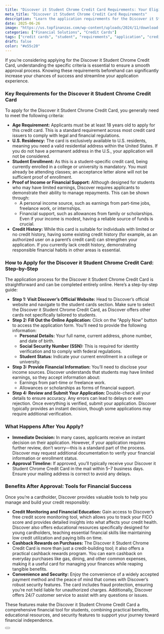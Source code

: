 ```yaml
---
title: "Discover it Student Chrome Credit Card Requirements: Your Eligibility Guide"
meta_title: "Discover it Student Chrome Credit Card Requirements"
description: "Learn the application requirements for the Discover it Student Chrome Credit Card. Designed for students, this card offers cashback rewards, no annual fee, and essential credit-building tools."
date: 2025-06-26
image: "https://us.topfinanzas.com/wp-content/uploads/2024/11/download-6.webp"
categories: ["Financial Solutions", "Credit Cards"]
tags: ["credit cards", "student", "requirements", "application", "credit building"]
draft: false
color: "#e55c20"
---
```


If you’re considering applying for the Discover it Student Chrome Credit Card, understanding the specific criteria is essential to ensure a smooth approval process. Knowing these requirements beforehand can significantly increase your chances of success and streamline your application experience.

### Key Requirements for the Discover it Student Chrome Credit Card

To apply for the Discover it Student Chrome Credit Card, you generally need to meet the following criteria:

* **Age Requirement:** Applicants must be at least 18 years old to apply for this credit card. This is a standard requirement across most credit card issuers to comply with legal and financial regulations.
* **U.S. Residency:** The card is exclusively available to U.S. residents, meaning you need a valid residential address within the United States. If you do not have a permanent address in the U.S., your application will not be considered.
* **Student Enrollment:** As this is a student-specific credit card, being currently enrolled in a college or university is mandatory. You must already be attending classes; an acceptance letter alone will not be sufficient proof of enrollment.
* **Proof of Income or Financial Support:** Although designed for students who may have limited earnings, Discover requires applicants to demonstrate their ability to manage repayments. This can be shown through:
  * A personal income source, such as earnings from part-time jobs, freelance work, or internships.
  * Financial support, such as allowances from family or scholarships. Even if your income is modest, having a reliable source of funds is crucial.
* **Credit History:** While this card is suitable for individuals with limited or no credit history, having some existing credit history (for example, as an authorized user on a parent’s credit card) can strengthen your application. If you currently lack credit history, demonstrating responsible financial habits in other areas is essential.

### How to Apply for the Discover it Student Chrome Credit Card: Step-by-Step

The application process for the Discover it Student Chrome Credit Card is straightforward and can be completed entirely online. Here’s a step-by-step guide:

* **Step 1: Visit Discover’s Official Website:** Head to Discover’s official website and navigate to the student cards section. Make sure to select the Discover it Student Chrome Credit Card, as Discover offers other cards not specifically tailored to students.
* **Step 2: Fill Out the Online Application:** Click on the “Apply Now” button to access the application form. You’ll need to provide the following information:
  * **Personal Details:** Your full name, current address, phone number, and date of birth.
  * **Social Security Number (SSN):** This is required for identity verification and to comply with federal regulations.
  * **Student Status:** Indicate your current enrollment in a college or university.
* **Step 3: Provide Financial Information:** You’ll need to disclose your income sources. Discover understands that students may have limited earnings, so they accept information about:
  * Earnings from part-time or freelance work.
  * Allowances or scholarships as forms of financial support.
* **Step 4: Review and Submit Your Application:** Double-check all your details to ensure accuracy. Any errors can lead to delays or even rejection. Once everything is verified, submit your application. Discover typically provides an instant decision, though some applications may require additional verification.

### What Happens After You Apply?

* **Immediate Decision:** In many cases, applicants receive an instant decision on their application. However, if your application requires further review, don’t worry—this is a standard part of the process. Discover may request additional documentation to verify your financial information or enrollment status.
* **Approval Timeline:** If approved, you’ll typically receive your Discover it Student Chrome Credit Card in the mail within 5–7 business days. Ensure your mailing address is correct to avoid any delays.

### Benefits After Approval: Tools for Financial Success

Once you’re a cardholder, Discover provides valuable tools to help you manage and build your credit responsibly:

* **Credit Monitoring and Financial Education:** Gain access to Discover’s free credit score monitoring tool, which allows you to track your FICO score and provides detailed insights into what affects your credit health. Discover also offers educational resources specifically designed for young cardholders, teaching essential financial skills like maintaining low credit utilization and paying bills on time.
* **Cashback Rewards on Purchases:** The Discover it Student Chrome Credit Card is more than just a credit-building tool; it also offers a practical cashback rewards program. You can earn cashback on everyday purchases like gas, dining, and other common expenses, making it a useful card for managing your finances while reaping tangible benefits.
* **Convenience and Security:** Enjoy the convenience of a widely accepted payment method and the peace of mind that comes with Discover’s robust security features. The card includes fraud protection, ensuring you’re not held liable for unauthorized charges. Additionally, Discover offers 24/7 customer service to assist with any questions or issues.

These features make the Discover it Student Chrome Credit Card a comprehensive financial tool for students, combining practical benefits, educational resources, and security features to support your journey toward financial independence.

<Button label="Apply on Official Site" link="https://www.discover.com/credit-cards/student-credit-card/chrome-card.html" />
